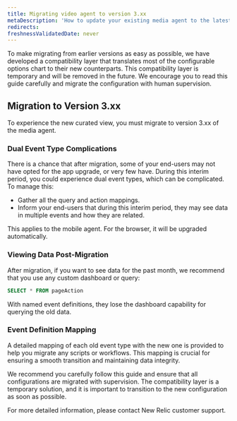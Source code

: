 ```yaml
---
title: Migrating video agent to version 3.xx
metaDescription: 'How to update your existing media agent to the latest version.'
redirects:
freshnessValidatedDate: never
---
```


To make migrating from earlier versions as easy as possible, we have developed a compatibility layer that translates most of the configurable options chart to their new counterparts. This compatibility layer is temporary and will be removed in the future. We encourage you to read this guide carefully and migrate the configuration with human supervision.

## Migration to Version 3.xx

To experience the new curated view, you must migrate to version 3.xx of the media agent.

### Dual Event Type Complications

There is a chance that after migration, some of your end-users may not have opted for the app upgrade, or very few have. During this interim period, you could experience dual event types, which can be complicated. To manage this:

* Gather all the query and action mappings.
* Inform your end-users that during this interim period, they may see data in multiple events and how they are related.

<Callout variant="important">
This applies to the mobile agent. For the browser, it will be upgraded automatically.
</Callout>

### Viewing Data Post-Migration

After migration, if you want to see data for the past month, we recommend that you use any custom dashboard or query:

```sql
SELECT * FROM pageAction
```

<Callout variant="important">
With named event definitions, they lose the dashboard capability for querying the old data.
</Callout>

### Event Definition Mapping

A detailed mapping of each old event type with the new one is provided to help you migrate any scripts or workflows. This mapping is crucial for ensuring a smooth transition and maintaining data integrity.

We recommend you carefully follow this guide and ensure that all configurations are migrated with supervision. The compatibility layer is a temporary solution, and it is important to transition to the new configuration as soon as possible.

For more detailed information, please contact New Relic customer support.